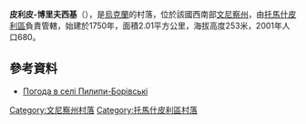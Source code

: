 {{coord|48|30|1|N|28|20|49|E|scale:30000|display=title}}

'''皮利皮-博里夫西基'''（{{lang-uk|Пилипи-Борівські}}），是[[烏克蘭|烏克蘭]]的村落，位於該國西南部[[文尼察州|文尼察州]]，由[[托馬什皮利區|托馬什皮利區]]負責管轄，始建於1750年，面積2.01平方公里，海拔高度253米，2001年人口680。

==參考資料==
* [http://weather.in.ua/ua/vinnickaja/20339 Погода в селі Пилипи-Борівські] {{Wayback|url=http://weather.in.ua/ua/vinnickaja/20339 |date=20111220112145 }}

[[Category:文尼察州村落|Category:文尼察州村落]]
[[Category:托馬什皮利區村落|Category:托馬什皮利區村落]]


{{Vinnytsia-geo-stub}}
